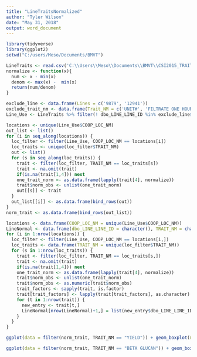 ```yaml
---
title: "LineTraitsNormalized"
author: "Tyler Wilson"
date: "May 31, 2018"
output: word_document
---
```


```r
library(tidyverse)
library(ggplot2)
setwd("C:/users/Meso/Documents/BMVT")
```

```r
LineTraits <- read.csv('C:\\Users\\Meso\\Documents\\BMVT\\CSI2015_TRAITS_WITH_LOC.csv', header = TRUE, stringsAsFactors = FALSE, na.strings = c(NA, "NA", " NA"))
normalize <- function(x){
  num <- x - min(x)
  denom <- max(x) -  min(x)
  return(num/denom)
}

```

```r
exclude_line <- data.frame(Lines = c('9879', '12941'))
exclude_trait_nm <- data.frame(Trait_NM = c('UNIT#', 'FILTRATE ONE HOUR', 'MALT PROBLEMS', 'STEEP IN DATE', 'STEEP NUMBER'))
Line_Use <- LineTraits %>% filter(! dbo_LINE_LINE_ID %in% exclude_line$Lines, ! TRAIT_NM %in% exclude_trait_nm$Trait_NM)
```

```r
locations <- unique(Line_Use$COOP_LOC_NM)
out_list <- list()
for (i in seq_along(locations)) {
  loc_filter <- filter(Line_Use, COOP_LOC_NM == locations[i])
  loc_traits <- unique(loc_filter$TRAIT_NM)
  out <- list()
  for (s in seq_along(loc_traits)) {
    trait <- filter(loc_filter, TRAIT_NM == loc_traits[s])
    trait <- na.omit(trait)
    if(is.na(trait[1,4])) next
    one_trait_norm <- as.data.frame(lapply(trait[4], normalize))
    trait$norm_obs <- unlist(one_trait_norm)
    out[[s]] <- trait
  }
  out_list[[i]] <- as.data.frame(bind_rows(out))
}
norm_trait <- as.data.frame(bind_rows(out_list))
```

```r
locations <- data.frame(COOP_LOC_NM = unique(Line_Use$COOP_LOC_NM))
LineNormal <- data.frame(dbo_LINE_LINE_ID = character(), TRAIT_NM = character(), OBSRV_NT_NBR = numeric(), OBSRV_EFF_TSP = character(), COOP_LOC_NM = character(), norm_obs = numeric(), stringsAsFactors = FALSE)
for (i in 1:nrow(locations)) {
  loc_filter <- filter(Line_Use, COOP_LOC_NM == locations[i,])
  loc_traits <- data.frame(TRAIT_NM = unique(loc_filter$TRAIT_NM))
  for (s in 1:nrow(loc_traits)) {
    trait <- filter(loc_filter, TRAIT_NM == loc_traits[s,])
    trait <- na.omit(trait)
    if(is.na(trait[1,4])) next
    one_trait_norm <- as.data.frame(lapply(trait[4], normalize))
    trait$norm_obs <- unlist(one_trait_norm)
    trait$norm_obs <- as.numeric(trait$norm_obs)
    trait_factors <- sapply(trait, is.factor)
    trait[trait_factors] <- lapply(trait[trait_factors], as.character)
    for (t in 1:nrow(trait)) {
      new_entry <- trait[t,]
      LineNormal[nrow(LineNormal)+1,] = list(new_entry$dbo_LINE_LINE_ID, new_entry$TRAIT_NM, new_entry$OBSRV_NT_NBR, new_entry$OBSRV_EFF_TSP, new_entry$COOP_LOC_NM, new_entry$norm_obs)
    }
  }
}
```




```r
ggplot(data = filter(norm_trait, TRAIT_NM == "YIELD")) + geom_boxplot(mapping = aes(REGN_NM, norm_obs, color = LOC_NM)) + labs(title = "Yield for Inter Mountain and Mid West", x = 'Region Name', y = 'Normalized Value') + scale_color_discrete(name = 'Location Name')
```

```r
ggplot(data = filter(norm_trait, TRAIT_NM == "BETA GLUCAN")) + geom_boxplot(mapping = aes(REGN_NM, norm_obs, color = LOC_NM)) + labs(title = "Beta Glucan by Region", x = 'Region Name', y = 'Normalized Value') + scale_color_discrete(name = 'Location Name')
```

